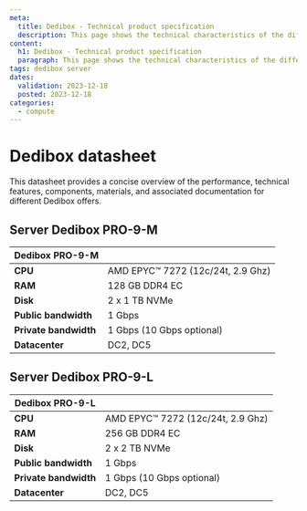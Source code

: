 ```yaml
---
meta:
  title: Dedibox - Technical product specification
  description: This page shows the technical characteristics of the different Dedibox offers.
content:
  h1: Dedibox - Technical product specification
  paragraph: This page shows the technical characteristics of the different Dedibox offers.
tags: dedibox server
dates:
  validation: 2023-12-18
  posted: 2023-12-18
categories:
  - compute
---
```


# Dedibox datasheet
This datasheet provides a concise overview of the performance, technical features, components, materials, and associated documentation for different Dedibox offers.
<Concept>

## Server Dedibox PRO-9-M

| Dedibox PRO-9-M       |                                   |
|-----------------------|-----------------------------------|
| **CPU**               | AMD EPYC™ 7272 (12c/24t, 2.9 Ghz) |
| **RAM**               | 128 GB DDR4 EC                    |
| **Disk**              | 2 x 1 TB NVMe                     |
| **Public bandwidth**  | 1 Gbps                            |
| **Private bandwidth** | 1 Gbps (10 Gbps optional)         |
| **Datacenter**        | DC2, DC5                          |

</Concept>

<Concept>

## Server Dedibox PRO-9-L

| Dedibox PRO-9-L       |                                   |
|-----------------------|-----------------------------------|
| **CPU**               | AMD EPYC™ 7272 (12c/24t, 2.9 Ghz) |
| **RAM**               | 256 GB DDR4 EC                    |
| **Disk**              | 2 x 2 TB NVMe                     |
| **Public bandwidth**  | 1 Gbps                            |
| **Private bandwidth** | 1 Gbps (10 Gbps optional)         |
| **Datacenter**        | DC2, DC5                          |

</Concept>